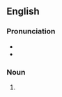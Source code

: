 {{also|ångstroms|ångströms|Ångströms}}
==English==

===Pronunciation===
* {{IPA|/ˈɔŋ.stɹəmz/|lang=en}}
* {{IPA|/ˈæŋ.stɹəmz/|lang=en}}

===Noun===
{{head|en|noun plural form}}

# {{plural of|angstrom|lang=en}}